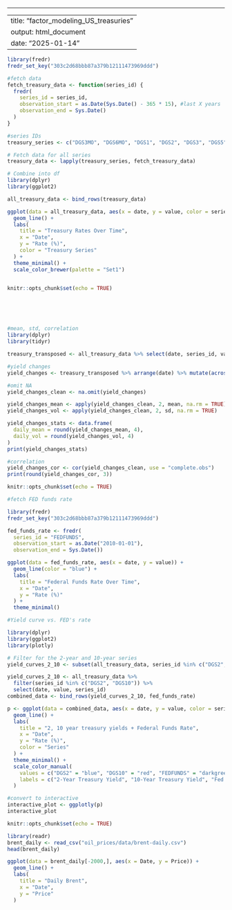 ------------------------------------------------------------------------

---
title: "factor_modeling_US_treasuries"
output: html_document
date: "2025-01-14"
---

```r

library(fredr)
fredr_set_key("303c2d68bbb87a379b12111473969ddd")

#fetch data
fetch_treasury_data <- function(series_id) {
  fredr(
    series_id = series_id,
    observation_start = as.Date(Sys.Date() - 365 * 15), #last X years
    observation_end = Sys.Date()
  )
}

#series IDs
treasury_series <- c("DGS3MO", "DGS6MO", "DGS1", "DGS2", "DGS3", "DGS5", "DGS7", "DGS10", "DGS20")

# Fetch data for all series
treasury_data <- lapply(treasury_series, fetch_treasury_data)

# Combine into df
library(dplyr)
library(ggplot2)

all_treasury_data <- bind_rows(treasury_data)

ggplot(data = all_treasury_data, aes(x = date, y = value, color = series_id)) +
  geom_line() +
  labs(
    title = "Treasury Rates Over Time",
    x = "Date",
    y = "Rate (%)",
    color = "Treasury Series"
  ) +
  theme_minimal() +
  scale_color_brewer(palette = "Set1")


knitr::opts_chunk$set(echo = TRUE)

```

\
\
\

```r
#mean, std, correlation
library(dplyr)
library(tidyr)

treasury_transposed <- all_treasury_data %>% select(date, series_id, value) %>% pivot_wider(names_from = series_id, values_from = value)

#yield changes 
yield_changes <- treasury_transposed %>% arrange(date) %>% mutate(across(-date, ~ . - lag(.), .names = "diff_{.col}")) %>% select(starts_with("diff_"))

#omit NA
yield_changes_clean <- na.omit(yield_changes)

yield_changes_mean <- apply(yield_changes_clean, 2, mean, na.rm = TRUE)
yield_changes_vol <- apply(yield_changes_clean, 2, sd, na.rm = TRUE)

yield_changes_stats <- data.frame(
  daily_mean = round(yield_changes_mean, 4),
  daily_vol = round(yield_changes_vol, 4)
)
print(yield_changes_stats)

#correlation
yield_changes_cor <- cor(yield_changes_clean, use = "complete.obs")
print(round(yield_changes_cor, 3))

knitr::opts_chunk$set(echo = TRUE)
```

```r
#fetch FED funds rate

library(fredr)
fredr_set_key("303c2d68bbb87a379b12111473969ddd")

fed_funds_rate <- fredr(
  series_id = "FEDFUNDS",
  observation_start = as.Date("2010-01-01"),  
  observation_end = Sys.Date())

ggplot(data = fed_funds_rate, aes(x = date, y = value)) +
  geom_line(color = "blue") +
  labs(
    title = "Federal Funds Rate Over Time",
    x = "Date",
    y = "Rate (%)"
  ) +
  theme_minimal()
```

```r
#Yield curve vs. FED's rate

library(dplyr)
library(ggplot2)
library(plotly)

# Filter for the 2-year and 10-year series
yield_curves_2_10 <- subset(all_treasury_data, series_id %in% c("DGS2", "DGS10"))

yield_curves_2_10 <- all_treasury_data %>%
  filter(series_id %in% c("DGS2", "DGS10")) %>%
  select(date, value, series_id)
combined_data <- bind_rows(yield_curves_2_10, fed_funds_rate)

p <- ggplot(data = combined_data, aes(x = date, y = value, color = series_id)) +
  geom_line() +
  labs(
    title = "2, 10 year treasury yields + Federal Funds Rate",
    x = "Date",
    y = "Rate (%)",
    color = "Series"
  ) +
  theme_minimal() +
  scale_color_manual(
    values = c("DGS2" = "blue", "DGS10" = "red", "FEDFUNDS" = "darkgreen"),
    labels = c("2-Year Treasury Yield", "10-Year Treasury Yield", "Fed Funds Rate")
  )

#convert to interactive
interactive_plot <- ggplotly(p)
interactive_plot

knitr::opts_chunk$set(echo = TRUE)
```

```r

library(readr)
brent_daily <- read_csv("oil_prices/data/brent-daily.csv")
head(brent_daily)

ggplot(data = brent_daily[-2000,], aes(x = Date, y = Price)) +
  geom_line() +
  labs(
    title = "Daily Brent",
    x = "Date",
    y = "Price"
  )

```
